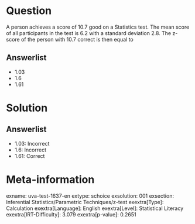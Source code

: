 Question
========

A person achieves a score of 10.7 good on a Statistics test. The mean score of all participants in the test is 6.2 with a standard deviation 2.8. The z-score of the person with 10.7 correct is then equal to

Answerlist
----------

* 1.03
* 1.6
* 1.61

Solution
========

Answerlist
----------

* 1.03: Incorrect
* 1.6: Incorrect
* 1.61: Correct

Meta-information
================
exname: uva-test-1637-en
extype: schoice
exsolution: 001
exsection: Inferential Statistics/Parametric Techniques/z-test
exextra[Type]: Calculation
exextra[Language]: English
exextra[Level]: Statistical Literacy
exextra[IRT-Difficulty]: 3.079
exextra[p-value]: 0.2651
